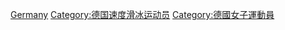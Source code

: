 [[Category:各国女子速度滑冰运动员|Germany]]
[[Category:德国速度滑冰运动员|Category:德国速度滑冰运动员]]
[[Category:德國女子運動員|Category:德國女子運動員]]